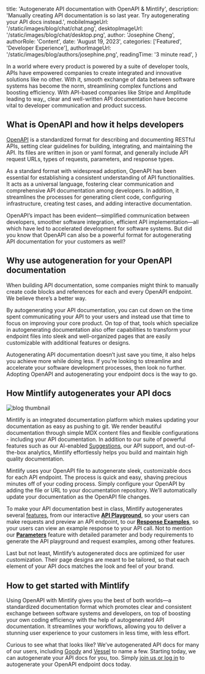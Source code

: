 
  title: 'Autogenerate API documentation with OpenAPI & Mintlify',
  description:
    'Manually creating API documentation is so last year. Try autogenerating your API docs instead.',
  mobileImageUrl: '/static/images/blog/chat/chat.png',
  desktopImageUrl: '/static/images/blog/chat/desktop.png',
  author: 'Josephine Cheng',
  authorRole: 'Content',
  date: 'August 19, 2023',
  categories: ['Featured', 'Developer Experience'],
  authorImageUrl: '/static/images/blog/authors/josephine.png',
  readingTime: '3 minute read',
}


In a world where every product is powered by a suite of developer tools, APIs have empowered companies to create integrated and innovative solutions like no other. With it, smooth exchange of data between software systems has become the norm, streamlining complex functions and boosting efficiency. With API-based companies like Stripe and Amplitude leading to way,, clear and well-written API documentation have become vital to developer communication and product success.

## What is OpenAPI and how it helps developers

<a href="https://www.openapis.org/" target="_blank">OpenAPI</a> is a standardized format for 
describing and documenting RESTful APIs, setting
clear guidelines for building, integrating, and maintaining the API. Its files are
written in json or yaml format, and generally include API request URLs, types of
requests, parameters, and response types.

As a standard format with widespread adoption, OpenAPI has been essential for establishing a consistent understanding of API functionalities. It acts as a universal language, fostering clear communication and comprehensive API documentation among developers. In addition, it streamlines the processes for generating client code, configuring infrastructure, creating test cases, and adding interactive documentation.

OpenAPI’s impact has been evident—simplified communication between developers, smoother software integration, efficient API implementation—all which have led to accelerated development for software systems. But did you know that OpenAPI can also be a powerful format for autogenerating API documentation for your customers as well?

## Why use autogeneration for your OpenAPI documentation

When building API documentation, some companies might think to manually create code blocks and references for each and every OpenAPI endpoint. We believe there’s a better way.

By autogenerating your API documentation, you can cut down on the time spent communicating your API to your users and instead use that time to focus on improving your core product. On top of that, tools which specialize in autogenerating documentation also offer capabilities to transform your endpoint files into sleek and well-organized pages that are easily customizable with additional features or designs.

Autogenerating API documentation doesn’t just save you time, it also helps you achieve more while doing less. If you’re looking to streamline and accelerate your software development processes, then look no further. Adopting OpenAPI and autogenerating your endpoint docs is the way to go.

## How Mintlify autogenerates your API docs

<img
  src="/static/images/blog/autogenerate-openapi/goody-example.png"
  alt="blog thumbnail"
  className="w-full rounded-md"
/>

Mintlify is an integrated documentation platform which makes updating your documentation as easy as pushing to git. We render beautiful documentation through simple MDX content files and flexible configurations - including your API documentation. In addition to our suite of powerful features such as our AI-enabled <a href="https://mintlify.com/blog/suggestions" target="_blank">Suggestions</a>, our API support, and out-of-the-box analytics, Mintlify effortlessly helps you build and maintain high quality documentation.

Mintlify uses your OpenAPI file to autogenerate sleek, customizable docs for each API endpoint. The process is quick and easy, shaving precious minutes off of your coding process. Simply configure your OpenAPI by adding the file or URL to your documentation repository. We’ll automatically update your documentation as the OpenAPI file changes.

To make your API documentation best in class, Mintlify autogenerates several <a href=" https://mintlify.com/docs/api-playground/overview" target="_blank">features</a>, from our interactive **<a href="https://mintlify.com/docs/api-playground/overview" target="_blank">API Playground</a>**, so your users can make requests and preview an API endpoint, to our **<a href="https://mintlify.com/docs/api-playground/overview#response-examples " target="_blank">Response Examples</a>**, so your users can view an example response to your API call. Not to mention our **<a href="https://mintlify.com/docs/api-playground/overview#parameters-required" target="_blank">Parameters</a>** feature with detailed parameter and body requirements to generate the API playground and request examples, among other features.

Last but not least, Mintlify’s autogenerated docs are optimized for user customization. Their page designs are meant to be tailored, so that each element of your API docs matches the look and feel of your brand.

## How to get started with Mintlify

Using OpenAPI with Mintlify gives you the best of both worlds—a standardized documentation format which promotes clear and consistent exchange between software systems and developers, on top of boosting your own coding efficiency with the help of autogenerated API documentation. It streamlines your workflows, allowing you to deliver a stunning user experience to your customers in less time, with less effort.

Curious to see what that looks like? We’ve autogenerated API docs for many of our users, including <a href="https://developer.ongoody.com/api-reference/order-batches/create-an-order-batch" target="_blank">Goody</a> and <a href="https://docs.vessel.dev/pages/v2/crm-v2/api-reference/get-info" target="_blank">Vessel</a> to name a few. Starting today, we can autogenerate your API docs for you, too. Simply <a href="https://mintlify.com/start" target="_blank">join us or log in</a> to autogenerate your OpenAPI endpoint docs today.
